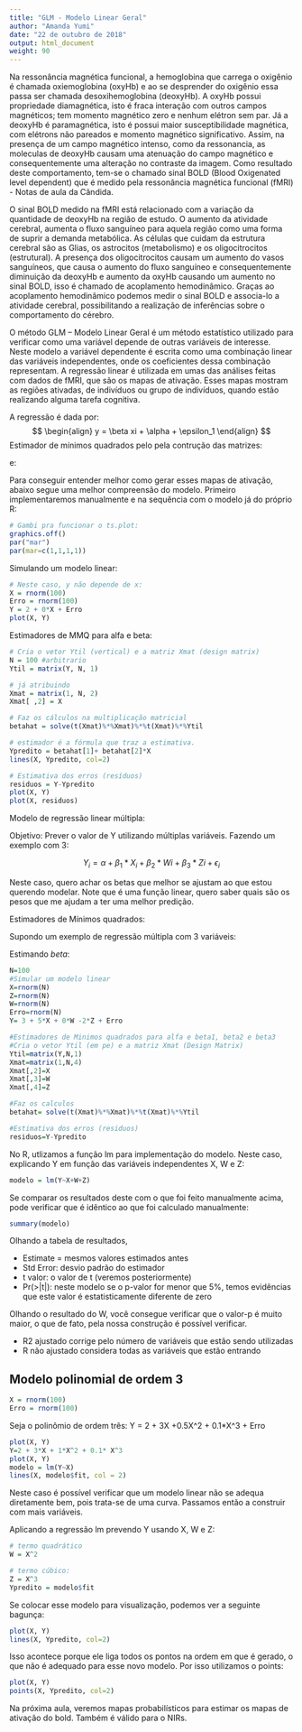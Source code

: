 ```yaml
---
title: "GLM - Modelo Linear Geral"
author: "Amanda Yumi"
date: "22 de outubro de 2018"
output: html_document
weight: 90
---
```


Na ressonância magnética funcional, a hemoglobina que carrega o oxigênio é chamada oxiemoglobina (oxyHb) e ao se desprender do oxigênio essa passa ser chamada desoxihemoglobina (deoxyHb). A oxyHb possui propriedade diamagnética, isto é fraca interação com outros campos magnéticos; tem momento magnético zero e nenhum elétron sem par.  Já a deoxyHb é paramagnética, isto é possui maior susceptibilidade magnética, com elétrons não pareados e momento magnético significativo. Assim, na presença de um campo magnético intenso, como da ressonancia, as moleculas de deoxyHb causam uma atenuação do campo magnético e consequentemente uma alteração no contraste da imagem. Como resultado deste comportamento, tem-se o chamado sinal BOLD (Blood Oxigenated level dependent) que é medido pela ressonância magnética funcional (fMRI) - Notas de aula da Cândida.

O sinal BOLD medido na fMRI está relacionado com a variação da quantidade de deoxyHb na região de estudo. O aumento da atividade cerebral, aumenta o fluxo sanguíneo para aquela região como uma forma de suprir a demanda metabólica. As células que cuidam da estrutura cerebral são as Glias, os astrocitos (metabolismo) e os oligocitrocitos (estrutural). A presença dos oligocitrocitos causam um aumento do vasos sanguíneos, que causa o aumento do fluxo sanguíneo e consequentemente diminuição da deoxyHb e aumento da oxyHb causando um aumento no sinal BOLD, isso é chamado de acoplamento hemodinâmico. Graças ao acoplamento hemodinâmico podemos medir o sinal BOLD e associa-lo a atividade cerebral, possibilitando a realização de inferências sobre o comportamento do cérebro. 


O método GLM – Modelo Linear Geral é um método estatístico utilizado para verificar como uma variável depende de outras variáveis de interesse. Neste modelo a variável dependente é escrita como uma combinação linear das variáveis independentes, onde os coeficientes dessa combinação representam. A regressão linear é utilizada em umas das análises feitas com dados de fMRI, que são os mapas de ativação. Esses mapas mostram as regiões ativadas, de indivíduos ou grupo de indivíduos, quando estão realizando alguma tarefa cognitiva.

A regressão é dada por:
$$
\begin{align}
y = \beta xi + \alpha + \epsilon_1
\end{align}
$$ 
Estimador de mínimos quadrados pelo pela contrução das matrizes:


\begin{align} Y = 
\begin{bmatrix}
\\ y_1
\\ y_2
\\ y_3
\\ ...
\\ y_n

\end{bmatrix}
\end{align}


e:

\begin{align} X = 
\begin{bmatrix}
\\ 1 && x_1
\\ 1 && x_2
\\ 1 && x_3
\\ ...
\\ 1 && x_n

\end{bmatrix}

\end{align}



Para conseguir entender melhor como gerar esses mapas de ativação, abaixo segue uma melhor compreensão do modelo. Primeiro implementaremos manualmente e na sequência com o modelo já do próprio R:

```r
# Gambi pra funcionar o ts.plot:
graphics.off()
par("mar")
par(mar=c(1,1,1,1))
```

Simulando um modelo linear:

```r
# Neste caso, y não depende de x:
X = rnorm(100)
Erro = rnorm(100)
Y = 2 + 0*X + Erro
plot(X, Y)
```

Estimadores de MMQ para alfa e beta:
```r
# Cria o vetor Ytil (vertical) e a matriz Xmat (design matrix)
N = 100 #arbitrario
Ytil = matrix(Y, N, 1)

# já atribuindo 
Xmat = matrix(1, N, 2)
Xmat[ ,2] = X

# Faz os cálculos na multiplicação matricial
betahat = solve(t(Xmat)%*%Xmat)%*%t(Xmat)%*%Ytil

# estimador é a fórmula que traz a estimativa. 
Ypredito = betahat[1]+ betahat[2]*X
lines(X, Ypredito, col=2)

# Estimativa dos erros (resíduos)
residuos = Y-Ypredito
plot(X, Y)
plot(X, residuos)

```

Modelo de regressão linear múltipla:

Objetivo: Prever o valor de Y utilizando múltiplas variáveis.
Fazendo um exemplo com 3:

$$
Y_i = \alpha + \beta_1 * X_i + \beta_2*Wi + \beta_3*Zi + \epsilon_i
$$

Neste caso, quero achar os betas que melhor se ajustam ao que estou querendo modelar.
Note que é uma função linear, quero saber quais são os pesos que me ajudam a ter uma melhor predição.

Estimadores de Mínimos quadrados:


\begin{align} Y = 
\begin{bmatrix}
\\ y_1
\\ y_2
\\ y_3
\\ ...
\\ y_n

\end{bmatrix}
\end{align}

Supondo um exemplo de regressão múltipla com 3 variáveis:


\begin{align} X = 

\begin{bmatrix} \alpha && \beta_1 && \beta_2 && \beta_3
\\ 1 && x_1 && y_1 && z_1 
\\ 1 && x_2 && y_2 && z_2
\\ 1 && x_3 && y_3 && z_3
\\ ... && ... && ... && ...
\\ 1 && x_n && y_n && z_n

\end{bmatrix}
\end{align}


Estimando $beta$:


\begin{align} \hat{\beta} = (X´ X)^{-1} X´ Y = 
 
\begin{bmatrix}
\\ \alpha
\\ \beta_1
\\ \beta_2
\\ \beta_3
\end{bmatrix}
\end{align}


```r
N=100
#Simular um modelo linear
X=rnorm(N)
Z=rnorm(N)
W=rnorm(N)
Erro=rnorm(N)
Y= 3 + 5*X + 0*W -2*Z + Erro

#Estimadores de Minimos quadrados para alfa e beta1, beta2 e beta3
#Cria o vetor Ytil (em pe) e a matriz Xmat (Design Matrix)
Ytil=matrix(Y,N,1)
Xmat=matrix(1,N,4)
Xmat[,2]=X
Xmat[,3]=W
Xmat[,4]=Z

#Faz os calculos
betahat= solve(t(Xmat)%*%Xmat)%*%t(Xmat)%*%Ytil

#Estimativa dos erros (residuos)
residuos=Y-Ypredito

```

No R, utlizamos a função lm para implementação do modelo. Neste caso, explicando Y em função das variáveis independentes X, W e Z:

```r
modelo = lm(Y~X+W+Z)
```

Se comparar os resultados deste com o que foi feito manualmente acima, pode verificar que é idêntico ao que foi calculado manualmente:

```r
summary(modelo)
```

Olhando a tabela de resultados, 

* Estimate = mesmos valores estimados antes
* Std Error: desvio padrão do estimador
* t valor: o valor de t (veremos posteriormente)
* Pr(>|t|): neste modelo se o p-valor for menor que 5%, temos evidências que este valor é estatisticamente diferente de zero

Olhando o resultado do W, você consegue verificar que o valor-p é muito maior, o que de fato, pela nossa construção é possível verificar.


* R2 ajustado corrige pelo número de variáveis que estão sendo utilizadas
* R não ajustado considera todas as variáveis que estão entrando


## Modelo polinomial de ordem 3

```r
X = rnorm(100)
Erro = rnorm(100)
```

Seja o polinômio de ordem três:
Y = 2 + 3X +0.5X^2 + 0.1*X^3 + Erro

```r
plot(X, Y)
Y=2 + 3*X + 1*X^2 + 0.1* X^3
plot(X, Y)
modelo = lm(Y~X)
lines(X, modelo$fit, col = 2)
```

Neste caso é possível verificar que um modelo linear não se adequa diretamente bem, pois trata-se de uma curva.
Passamos então a construir com mais variáveis.

Aplicando a regressão lm prevendo Y usando X, W e Z:

```r
# termo quadrático
W = X^2

# termo cúbico:
Z = X^3
Ypredito = modelo$fit
```

Se colocar esse modelo para visualização, podemos ver a seguinte bagunça:

```r
plot(X, Y)
lines(X, Ypredito, col=2)
```

Isso acontece porque ele liga todos os pontos na ordem em que é gerado, o que não é adequado para esse novo modelo.
Por isso utilizamos o points:

```r
plot(X, Y)
points(X, Ypredito, col=2)

```

Na próxima aula, veremos mapas probabilísticos para estimar os mapas de ativação do bold.
Também é válido para o NIRs.





